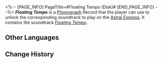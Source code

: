 <%-- [PAGE_INFO]
PageTitle=#Floating Tempo (Disk)#
[END_PAGE_INFO] --%>
{{Item Infobox
|title       = ''Floating Tempo''
|id          = 210369
|image       = Item Floating Tempo (Disk).png{{subst:void|<!--$UPLOAD:<<SpriteOutput/ItemFigures/210001.png>-<Item Floating Tempo (Disk).png>-<Item Icons>>-->}}
|type        = Disk
|invCategory = Valuables
|rarity      = 3
|effect      = 
|description = A record that can be played on the Express' phonograph. It might be a chance acquisition or a gift from someone else. All sorts of memories surge up when the music plays &mdash; the smiles, encounters, touches, and the excitement of battle. Maybe that is why people still collect records even as society rapidly advances.<br />The current record contains the track "Floating Tempo."
}}
{{Description|''In music, seek an ocean that will accept you as who you are.''}}
'''''Floating Tempo''''' is a [[Phonograph]] Record that the player can use to unlock the corresponding soundtrack to play on the [[Astral Express]]. It contains the soundtrack [[Floating Tempo]].

==Other Languages==
{{Other Languages
|en   = ''Floating Tempo''
|zhs  = 《漂浮节奏》
|zht  = 《漂浮節奏》
|ja   = 『漂うリズム』
|ko   = ≪표류하는 템포≫
|es   = Ritmo flotante
|fr   = ''Floating Tempo''
|ru   = Floating Tempo
|th   = "Floating Tempo"
|vi   = "Tiết Tấu Lơ Lửng"
|de   = „Schwebendes Tempo“
|id   = "Floating Tempo"
|pt   = "Floating Tempo"
}}

==Change History==
{{Change History|2.6}}